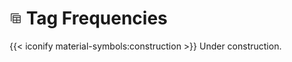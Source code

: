 # <svg xmlns="http://www.w3.org/2000/svg" height="20px" viewBox="0 -960 960 960" width="20px" fill="#434343"><path d="M312-96q-33 0-52.5-19.5T240-168v-480q0-33 19.5-52.5T312-720h480q33 0 52.5 19.5T864-648v480q0 33-19.5 52.5T792-96H312Zm0-72h204v-132H312v132Zm276 0h204v-132H588v132ZM96-240v-552.45q0-32.55 19.5-52.05t52.05-19.5H720v72H168v552H96Zm216-132h204v-132H312v132Zm276 0h204v-132H588v132ZM312-576h480v-72H312v72Z"/></svg> Tag Frequencies {.unnumbered}

{{< iconify material-symbols:construction >}} Under construction.
